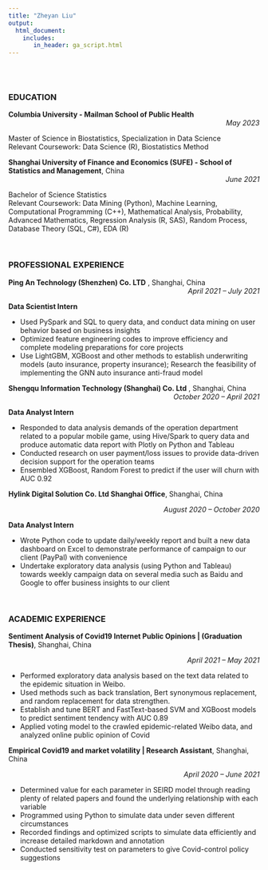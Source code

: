 ```yaml
---
title: "Zheyan Liu"
output: 
  html_document:
    includes:
       in_header: ga_script.html
---
```


<link rel="stylesheet" href="academicons.css"/>
<link rel="stylesheet" href="styles.css" type="text/css">

<br>
<br>


### EDUCATION                                                                                               

**Columbia University - Mailman School of Public Health** <div style="text-align: right"> *May 2023* </div>                    

Master of Science in Biostatistics, Specialization in Data Science                                         
Relevant Coursework: Data Science (R), Biostatistics Method


**Shanghai University of Finance and Economics (SUFE) - School of Statistics and Management**, China 	<div style="text-align: right"> *June 2021* </div>

Bachelor of Science Statistics                                                             			  
Relevant Coursework: Data Mining (Python), Machine Learning, Computational Programming (C++), Mathematical Analysis, Probability, Advanced Mathematics, Regression Analysis (R, SAS), Random Process, Database Theory (SQL, C#), EDA (R)

<br>

### PROFESSIONAL EXPERIENCE        

**Ping An Technology (Shenzhen) Co. LTD** , Shanghai, China 					<div style="text-align: right"> *April 2021 – July 2021* </div>   

**Data Scientist Intern**                   

* Used PySpark and SQL to query data, and conduct data mining on user behavior based on business insights 
*	Optimized feature engineering codes to improve efficiency and complete modeling preparations for core projects
*	Use LightGBM, XGBoost and other methods to establish underwriting models (auto insurance, property insurance); Research the feasibility of implementing the GNN auto insurance anti-fraud model


**Shengqu Information Technology (Shanghai) Co. Ltd** , Shanghai, China  <div style="text-align: right"> *October 2020 – April 2021 * </div>

**Data Analyst Intern**         

*	Responded to data analysis demands of the operation department related to a popular mobile game, using Hive/Spark to query data and produce automatic data report with Plotly on Python and Tableau
*	Conducted research on user payment/loss issues to provide data-driven decision support for the operation teams
*	Ensembled XGBoost, Random Forest to predict if the user will churn with AUC 0.92


**Hylink Digital Solution Co. Ltd Shanghai Office**, Shanghai, China 			        

<div style="text-align: right"> *August 2020 – October 2020* </div>

**Data Analyst Intern**

*	Wrote Python code to update daily/weekly report and built a new data dashboard on Excel to demonstrate performance of campaign to our client (PayPal) with convenience
*	Undertake exploratory data analysis (using Python and Tableau) towards weekly campaign data on several media such as Baidu and Google to offer business insights to our client

<br>

### ACADEMIC EXPERIENCE

**Sentiment Analysis of Covid19 Internet Public Opinions | (Graduation Thesis)**, Shanghai, China      

<div style="text-align: right"> *April 2021 – May 2021*  </div>

*	Performed exploratory data analysis based on the text data related to the epidemic situation in Weibo. 
*	Used methods such as back translation, Bert synonymous replacement, and random replacement for data strengthen.
*	Establish and tune BERT and FastText-based SVM and XGBoost models to predict sentiment tendency with AUC 0.89 
*	Applied voting model to the crawled epidemic-related Weibo data, and analyzed online public opinion of Covid


**Empirical Covid19 and market volatility | Research Assistant**, Shanghai, China 			   

<div style="text-align: right"> *April 2020 – June 2021*  </div>

*	Determined value for each parameter in SEIRD model through reading plenty of related papers and found the underlying relationship with each variable
*	Programmed using Python to simulate data under seven different circumstances
*	Recorded findings and optimized scripts to simulate data efficiently and increase detailed markdown and annotation
*	Conducted sensitivity test on parameters to give Covid-control policy suggestions



















